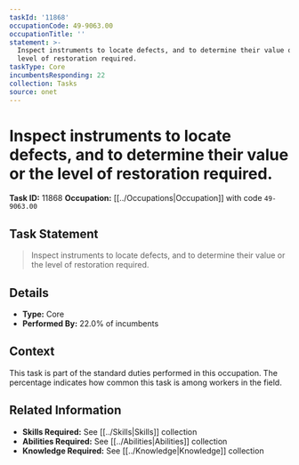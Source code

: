 ```yaml
---
taskId: '11868'
occupationCode: 49-9063.00
occupationTitle: ''
statement: >-
  Inspect instruments to locate defects, and to determine their value or the
  level of restoration required.
taskType: Core
incumbentsResponding: 22
collection: Tasks
source: onet
---
```

# Inspect instruments to locate defects, and to determine their value or the level of restoration required.

**Task ID:** 11868
**Occupation:** [[../Occupations|Occupation]] with code `49-9063.00`

## Task Statement

> Inspect instruments to locate defects, and to determine their value or the level of restoration required.

## Details

- **Type:** Core
- **Performed By:** 22.0% of incumbents

## Context

This task is part of the standard duties performed in this occupation. The percentage indicates how common this task is among workers in the field.

## Related Information

- **Skills Required:** See [[../Skills|Skills]] collection
- **Abilities Required:** See [[../Abilities|Abilities]] collection
- **Knowledge Required:** See [[../Knowledge|Knowledge]] collection
